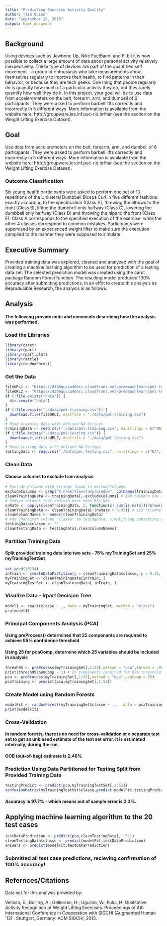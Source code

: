```yaml
---
title: "Predicting Exercise Activity Quality"
author: "Jim Quinn"
date: "September 26, 2015"
output: html_document
---
```


## Background
Using devices such as Jawbone Up, Nike FuelBand, and Fitbit it is now possible to collect a large amount of data about personal activity relatively inexpensively. These type of devices are part of the quantified self movement – a group of enthusiasts who take measurements about themselves regularly to improve their health, to find patterns in their behavior, or because they are tech geeks. One thing that people regularly do is quantify how much of a particular activity they do, but they rarely quantify how well they do it. In this project, your goal will be to use data from accelerometers on the belt, forearm, arm, and dumbell of 6 participants. They were asked to perform barbell lifts correctly and incorrectly in 5 different ways. More information is available from the website here: http://groupware.les.inf.puc-rio.br/har (see the section on the Weight Lifting Exercise Dataset). 

## Goal
Use data from accelerometers on the belt, forearm, arm, and dumbell of 6 participants. They were asked to perform barbell lifts correctly and incorrectly in 5 different ways. More information is available from the website here: http://groupware.les.inf.puc-rio.br/har (see the section on the Weight Lifting Exercise Dataset). 

### Outcome Classification
Six young health participants were asked to perform one set of 10 repetitions of the Unilateral Dumbbell Biceps Curl in five different fashions: exactly according to the specification (Class A), throwing the elbows to the front (Class B), lifting the dumbbell only halfway (Class C), lowering the dumbbell only halfway (Class D) and throwing the hips to the front (Class E).
Class A corresponds to the specified execution of the exercise, while the other 4 classes correspond to common mistakes. Participants were supervised by an experienced weight lifter to make sure the execution complied to the manner they were supposed to simulate.

## Executive Summary
Provided training data was explored, cleaned and analyzed with the goal of creating a machine learning algorithm to be used for prediction of a testing data set. The selected prediction model was created using  the carot package Random Forest function. The resulting model produced 100% accuracy after submitting predictions.
In an effot to create this analysis as Reproducible Research, the analysis is as follows.

## Analysis 
#### The following provide code and comments describing how the analysis was performed.

### Load the Libraries
```r
library(caret)
library(rpart)
library(rpart.plot)
library(rattle)
library(randomForest)
```

### Get the Data
```r
fileURL1 <- "https://d396qusza40orc.cloudfront.net/predmachlearn/pml-training.csv"
fileURL2 <- "https://d396qusza40orc.cloudfront.net/predmachlearn/pml-testing.csv"
if (!file.exists("data")) {
  dir.create("data")
}
if (!file.exists("./data/pml-training.csv")) {
  download.file(fileURL1, destfile = "./data/pml-training.csv")
}
# Read training data with defined NA Strings
trainingData <- read.csv("./data/pml-training.csv", na.strings = c("NA","#DIV/0!",""))
if (!file.exists("./data/pml-testing.csv")) {
  download.file(fileURL2, destfile = "./data/pml-testing.csv")
}
# Read testing data with defined NA Strings
testingData <- read.csv("./data/pml-testing.csv", na.strings = c("NA","#DIV/0!",""))
```

### Clean Data
#### Choose columns to exclude from analysis
```r
# Exclude Columns with strings found in excludeColumns
excludeColumns <- grep("X|name|timestamp|window", colnames(trainingData), value = FALSE) 
cleanTrainingData <- trainingData[,-excludeColumns] # 160 columns now 153
# Remove columns that contain more than 95% NAs
naRate <- apply(cleanTrainingData, 2, function(x) sum(is.na(x)))/nrow(cleanTrainingData)
cleanTrainingData <- cleanTrainingData[!(naRate > 0.95)] # 153 columns reduced to 53
cleanColumnNames <- names(cleanTrainingData)
# Add character column "classe" to tesingData, simplifying subsetting of columns in sync with cleanTrainingData.
testingData$classe <- ""
cleanTestingData <- testingData[,cleanColumnNames]
```

### Partition Training Data 
#### Split provided training data into two sets - 75% myTrainingSet and 25% myTrainingTestSet
```r
set.seed(13234)
inTrain <- createDataPartition(y = cleanTrainingData$classe, p = 0.75, list = FALSE)
myTrainingSet <- cleanTrainingData[inTrain, ] 
myTrainingTestSet <- cleanTrainingData[-inTrain, ]
```

### Visulize Data - Rpart Decision Tree
```r
model1 <- rpart(classe ~ ., data = myTrainingSet, method = "class")
prp(model1)
```

### Principal Components Analysis (PCA)
#### Using preProcess() determined that 25 components are required to achieve 95% confidence threshold
#### Using 25 for pcaComp, determine which 25 variables should be included in analysis
```r
thresh95 <- preProcess(myTrainingSet[,1:52],method = "pca",thresh = .95)
print(thresh95$numComp - 1) # 25 Components required for 95% threshold
pca <- preProcess(myTrainingSet[,1:52],method = "pca",pcaComp = 25) 
pcaTraining <- predict(pca,myTrainingSet[,1:52])
```
 
### Create Model using Random Forests
```r
modelFit <- randomForest(myTrainingSet$classe ~ .,   data = pcaTraining, do.trace = FALSE)
print(modelFit)
```

### Cross-Validation
#### In random forests, there is no need for cross-validation or a separate test set to get an unbiased estimate of the test set error. It is estimated internally, during the run.
#### OOB (out-of-bag) estimate is 2.46%

### Prediction Using Data Partitioned for Testing Split from Provided Training Data
```r
testingPredict <- predict(pca,myTrainingTestSet[,1:52])
confusionMatrix(myTrainingTestSet$classe,predict(modelFit,testingPredict))
```
#### Accuracy is 97.7% - which means out of sample error is 2.3%.


## Applying machine learning algorithm to the 20 test cases
```r
testDataPrediction <- predict(pca,cleanTestingData[,1:52])
cleanTestingData$classe <- predict(modelFit,testDataPrediction)
answers <- predict(modelFit,testDataPrediction)
```
### Submitted all test case predictions, recieving confirmation of 100% accuracy!

## Refernces/Citations

Data set for this analysis provided by:

Velloso, E.; Bulling, A.; Gellersen, H.; Ugulino, W.; Fuks, H. Qualitative Activity Recognition of Weight Lifting Exercises. Proceedings of 4th International Conference in Cooperation with SIGCHI (Augmented Human '13) . Stuttgart, Germany: ACM SIGCHI, 2013. 
